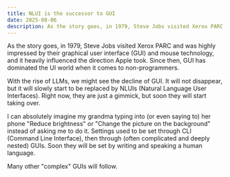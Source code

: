 ```yaml
---
title: NLUI is the successor to GUI 
date: 2025-08-06
description: As the story goes, in 1979, Steve Jobs visited Xerox PARC and was highly impressed by their graphical user interface (GUI) and mouse technology, and it heavily influenced the direction Apple took. Since then, GUI has dominated the UI world when it comes to non-programmers.
---
```


As the story goes, in 1979, Steve Jobs visited Xerox PARC and was highly
impressed by their graphical user interface (GUI) and mouse technology, and it
heavily influenced the direction Apple took. Since then, GUI has dominated the
UI world when it comes to non-programmers.

With the rise of LLMs, we might see the decline of GUI. It will not disappear,
but it will slowly start to be replaced by NLUIs (Natural Language User
Interfaces). Right now, they are just a gimmick, but soon they will start taking
over.

I can absolutely imagine my grandma typing into (or even saying to) her
phone "Reduce brightness" or "Change the picture on the background" instead of
asking me to do it. Settings used to be set through CLI (Command Line
Interface), then through (often complicated and deeply nested) GUIs. Soon
they will be set by writing and speaking a human language. 

Many other "complex" GUIs will follow.
